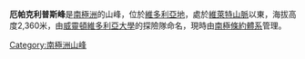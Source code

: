{{Coord|77|23|S|160|51|E|display=title}}

'''厄帕克利普斯峰'''是[[南極洲|南極洲]]的山峰，位於[[維多利亞地|維多利亞地]]，處於[[維萊特山脈|維萊特山脈]]以東，海拔高度2,360米，由[[威靈頓維多利亞大學|威靈頓維多利亞大學]]的探險隊命名，現時由[[南極條約體系|南極條約體系]]管理。

{{Antarctica-geo-stub}}
[[Category:南極洲山峰|Category:南極洲山峰]]